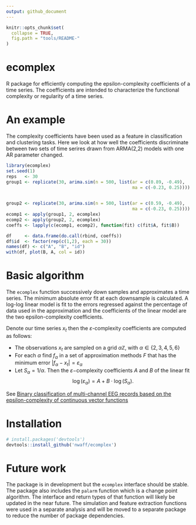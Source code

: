 ```yaml
---
output: github_document
---
```


```r
knitr::opts_chunk$set(
  collapse = TRUE,
  fig.path = "tools/README-"
)
```
<!-- Note: edits should be made in the READ.Rmd file -->

# ecomplex

R package for efficiently computing the epsilon-complexity coefficients of a time series. The coefficients are intended to characterize the functional complexity or regularity of a time series. 

# An example 

The complexity coefficients have been used as a feature in classification and clustering tasks. Here we look at how well the coefficients discriminate between two sets of time serires drawn from ARMA(2,2) models with one AR parameter changed.

```r
library(ecomplex)
set.seed(1)
reps   <- 30
group1 <- replicate(30, arima.sim(n = 500, list(ar = c(0.89, -0.49), 
                                                ma = c(-0.23, 0.25))))
         

group2 <- replicate(30, arima.sim(n = 500, list(ar = c(0.59, -0.49),
                                                ma = c(-0.23, 0.25))))
ecomp1 <- apply(group1, 2, ecomplex)
ecomp2 <- apply(group2, 2, ecomplex)
coeffs <- lapply(c(ecomp1, ecomp2), function(fit) c(fit$A, fit$B))

df     <- data.frame(do.call(rbind, coeffs))
df$id  <- factor(rep(c(1,2), each = 30))
names(df) <- c("A", "B", "id")
with(df, plot(B, A, col = id))

```

# Basic algorithm

The `ecomplex` function successively down samples and approximates a time series. The minimum absolute error fit at each downsample is calculated. A log-log linear model is fit to the errors regressed against the percentage of data used in the approximation and the coefficients of the linear model are the two epsilon-complexity coefficients. 

Denote our time series $x_t$ then the $\varepsilon$-complexity coefficients are computed as follows:

* The observations $x_t$ are sampled on a grid $\alpha \mathbb{Z}$, with $\alpha \in \{ 2,3,4,5, 6 \}$ 
* For each $\alpha$ find $f_{\alpha}$ in a set of approximation methods $F$ that has the minimum error $|f_{\alpha} - x_t| = \varepsilon_{\alpha}$
* Let $S_{\alpha} = 1/\alpha$. Then the $\varepsilon-$complexity coefficients $A$ and $B$ of the linear fit
$$
  \log(\varepsilon_{\alpha}) = A + B \cdot \log(S_{\alpha}).
$$ 

See [Binary classification of multi-channel EEG records based on the epsilon-complexity of continuous vector functions](https://arxiv.org/pdf/1610.01633.pdf)

# Installation

```r
# install.packages('devtools')
devtools::install_github('nwaff/ecomplex')
```
# Future work 

The package is in development but the `ecomplex` interface should be stable. The package also includes the `palarm` function which is a change point algorithm. The interface and return types of that function will likely be updated in the near future. The simulation and feature extraction functions were used in a separate analysis and will be moved to a separate package to reduce the number of package dependencies.